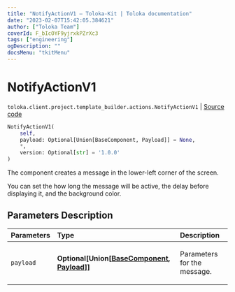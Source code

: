 ```yaml
---
title: "NotifyActionV1 — Toloka-Kit | Toloka documentation"
date: "2023-02-07T15:42:05.384621"
author: ["Toloka Team"]
coverId: F_bIcOYF9yjrxkPZrXc3
tags: ["engineering"]
ogDescription: ""
docsMenu: "tkitMenu"
---
```


# NotifyActionV1
`toloka.client.project.template_builder.actions.NotifyActionV1` | [Source code](https://github.com/Toloka/toloka-kit/blob/v1.1.3/src/client/project/template_builder/actions.py#L46)

```python
NotifyActionV1(
    self,
    payload: Optional[Union[BaseComponent, Payload]] = None,
    *,
    version: Optional[str] = '1.0.0'
)
```

The component creates a message in the lower-left corner of the screen.

You can set the how long the message will be active, the delay before displaying it, and the background color.

## Parameters Description

| Parameters | Type | Description |
| :----------| :----| :-----------|
`payload`|**Optional\[Union\[[BaseComponent](/docs/toloka-kit/reference/toloka.client.project.template_builder.base.BaseComponent), [Payload](/docs/toloka-kit/reference/toloka.client.project.template_builder.actions.NotifyActionV1.Payload)\]\]**|<p>Parameters for the message.</p>
